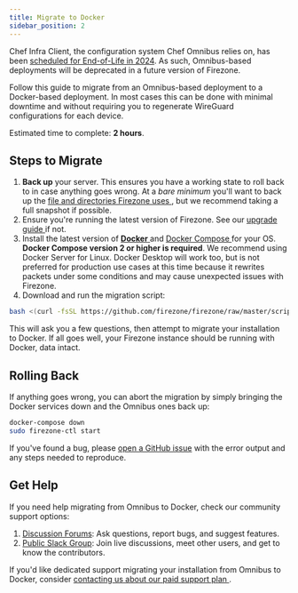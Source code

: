 ```yaml
---
title: Migrate to Docker
sidebar_position: 2
---
```


Chef Infra Client, the configuration system Chef Omnibus relies on, has been
[scheduled for End-of-Life in 2024](https://docs.chef.io/versions/#supported-commercial-distributions).
As such, Omnibus-based deployments
will be deprecated in a future version of Firezone.

Follow this guide to migrate from an Omnibus-based deployment to a Docker-based
deployment. In most cases this can be done with minimal downtime and without
requiring you to regenerate WireGuard configurations for each device.

Estimated time to complete: **2 hours**.

## Steps to Migrate

1. **Back up** your server. This ensures you have a working state to roll back to
in case anything goes wrong. At a _bare minimum_ you'll want to back up the
[file and directories Firezone uses
](/reference/file-and-directory-locations/), but we recommend taking a full
snapshot if possible.
1. Ensure you're running the latest version of Firezone. See our [upgrade guide
](/administer/upgrade/) if not.
1. Install the latest version of [**Docker**
](https://docs.docker.com/engine/install/) and [Docker Compose
](https://docs.docker.com/compose/install/linux/#install-compose)
for your OS. **Docker Compose version 2 or higher is required**.
We recommend using Docker Server for Linux. Docker
Desktop will work too, but is not preferred for production use cases at this time
because it rewrites packets under some conditions and may cause unexpected
issues with Firezone.
1. Download and run the migration script:
```bash
bash <(curl -fsSL https://github.com/firezone/firezone/raw/master/scripts/docker_migrate.sh)
```
This will ask you a few questions, then attempt to migrate your installation to
Docker. If all goes well, your Firezone instance should be running with Docker, data intact.

## Rolling Back

If anything goes wrong, you can abort the migration by simply bringing the Docker
services down and the Omnibus ones back up:

```bash
docker-compose down
sudo firezone-ctl start
```

If you've found a bug, please [open a GitHub issue](
https://github.com/firezone/firezone/issues) with the error output and
any steps needed to reproduce.

## Get Help

If you need help migrating from Omnibus to Docker, check our community
support options:

1. [Discussion Forums](https://discourse.firez.one/): Ask questions, report
  bugs, and suggest features.
1. [Public Slack Group](https://join.slack.com/t/firezone-users/shared_invite/zt-111043zus-j1lP_jP5ohv52FhAayzT6w):
  Join live discussions, meet other users, and get to know the contributors.

If you'd like dedicated support migrating your installation from Omnibus
to Docker, consider [contacting us about our paid support plan
](https://firezone.dev/contact/sales).
